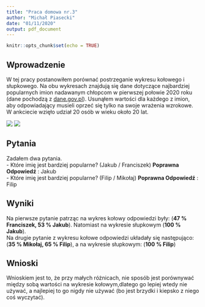```yaml
---
title: "Praca domowa nr.3"
author: "Michał Piasecki"
date: "01/11/2020"
output: pdf_document
---
```


```r
knitr::opts_chunk$set(echo = TRUE)
```

## Wprowadzenie

W tej pracy postanowiłem porównać postrzeganie wykresu kołowego i słupkowego. Na obu wykresach znajdują się dane dotyczące najbardziej popularnych imion nadawanym chłopcom w pierwszej połowie 2020 roku (dane pochodzą z [dane.gov.pl](https://dane.gov.pl/pl)). Usunąłem wartości dla każdego z imion, aby odpowiadający musieli oprzeć się tylko na swoje wrażenia wzrokowe. W ankciecie wzięło udział 20 osób w wieku około 20 lat.

![](C:/Users/Dokumenty/Desktop/IIADPW\trzeci_semestr/Techniki Wizualizacji danych\hom3/kolowy2.png)
![](C:/Users/Dokumenty/Desktop/IIADPW\trzeci_semestr/Techniki Wizualizacji danych\hom3/slupkowy2.png)

## Pytania

Zadałem dwa pytania.  
- Które imię jest bardziej popularne? (Jakub / Franciszek) **Poprawna Odpowiedź** : Jakub     
- Które imię jest bardziej popularne? (Filip / Mikołaj) **Poprawna Odpowiedź** : Filip  

## Wyniki
Na pierwsze pytanie patrząc na wykres kołowy odpowiedzi były: (**47 % Franciszek, 53 % Jakub**). Natomiast na wykresie słupkowym (**100 %  Jakub**).    
Na drugie pytanie z wykresu kołowe odpowiedzi układały się następująco: (**35 % Mikołaj, 65 % Filip**), a na wykresie słupkowym: (**100 % Filip**)

## Wnioski
Wnioskiem jest to, że przy małych różnicach, nie sposób jest porównywać między sobą wartości na wykresie kołowym,dlatego go lepiej wtedy nie używać, a najlepiej to go nigdy nie używać (bo jest brzydki i kiepsko z niego coś wyczytać).




